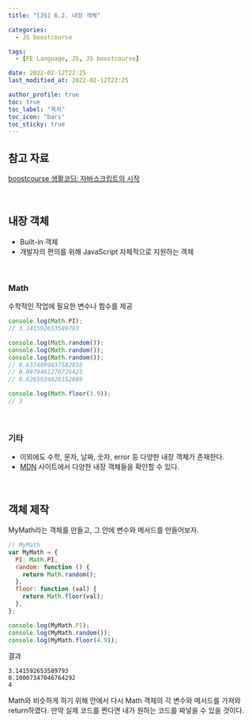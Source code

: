 ```yaml
---
title: "[JS] 6.2. 내장 객체"

categories:
  - JS boostcourse

tags:
  - [FE Language, JS, JS boostcourse]

date: 2022-02-12T22:25
last_modified_at: 2022-02-12T22:25

author_profile: true
toc: true
toc_label: "목차"
toc_icon: "bars"
toc_sticky: true
---
```


## 참고 자료

[boostcourse 생활코딩: 자바스크립트의 시작](https://www.boostcourse.org/cs124/joinLectures/52258)

<br />

## 내장 객체

- Built-in 객체
- 개발자의 편의를 위해 JavaScript 자체적으로 지원하는 객체

<br />

### Math

수학적인 작업에 필요한 변수나 함수를 제공

```js
console.log(Math.PI);
// 3.141592653589793

console.log(Math.random());
console.log(Math.random());
console.log(Math.random());
// 0.6374999037582858
// 0.0979461270726425
// 0.6265934828152089

console.log(Math.floor(3.9));
// 3
```

<br />

### 기타

- 이외에도 수학, 문자, 날짜, 숫자, error 등 다양한 내장 객체가 존재한다.
- [MDN](https://developer.mozilla.org/en-US/docs/Web/JavaScript/Reference/Global_Objects) 사이트에서 다양한 내장 객체들을 확인할 수 있다.

<br />

## 객체 제작

MyMath라는 객체를 만들고, 그 안에 변수와 메서드를 만들어보자.

```js
// MyMath
var MyMath = {
  PI: Math.PI,
  random: function () {
    return Math.random();
  },
  floor: function (val) {
    return Math.floor(val);
  },
};

console.log(MyMath.PI);
console.log(MyMath.random());
console.log(MyMath.floor(4.9));
```

결과

```
3.141592653589793
0.10007347046764292
4
```

Math와 비슷하게 하기 위해 안에서 다시 Math 객체의 각 변수와 메서드를 가져와 return하였다. 만약 실제 코드를 짠다면 내가 원하는 코드를 짜넣을 수 있을 것이다.
